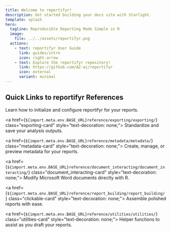 ```yaml
---
title: Welcome to reportifyr!
description: Get started building your docs site with Starlight.
template: splash
hero:
  tagline: Reproducible Reporting Made Simple in R
  image:
    file: ../../assets/reportifyr.png
  actions:
    - text: reportifyr User Guide
      link: guides/intro
      icon: right-arrow
    - text: Explore the reportifyr repository!
      link: https://github.com/A2-ai/reportifyr
      icon: external
      variant: minimal
---
```




## Quick Links to reportifyr References

<CardGrid stagger>
  <a href={`${import.meta.env.BASE_URL}reference/setup/setup/`} class="setup-card" style="text-decoration: none;">
    <Card title="Setup" icon="seti:info">
      Learn how to initialize and configure reportifyr for your reports.
    </Card>
  </a>

  <a href={`${import.meta.env.BASE_URL}reference/exporting/exporting/`} class="exporting-card" style="text-decoration: none;">
    <Card title="Exporting" icon="seti:folder">
      Standardize and save your analysis outputs.
    </Card>
  </a>

  <a href={`${import.meta.env.BASE_URL}reference/metadata/metadata/`} class="metadata-card" style="text-decoration: none;">
    <Card title="Metadata" icon="seti:json">
      Create, manage, or preview metadata for your reports.
    </Card>
  </a>
  
  <a href={`${import.meta.env.BASE_URL}reference/document_interacting/document_interacting/`} class="document_interacting-card" style="text-decoration: none;">
	  <Card title="Document Interacting" icon="add-document">
		  Modify Microsoft Word documents directly with R.
	  </Card>
	</a>
	  
 <a href={`${import.meta.env.BASE_URL}reference/report_building/report_building/`} class="clickable-card" style="text-decoration: none;">
    <Card title="Report Building" icon="seti:word">
      Assemble polished reports with ease.
    </Card>
  </a>
	  
<a href={`${import.meta.env.BASE_URL}reference/utilities/utilities/`} class="utilities-card" style="text-decoration: none;">
    <Card title="Utilities" icon="seti:R">
      Helper functions to assist as you draft your reports.
    </Card>
  </a>
</CardGrid>
